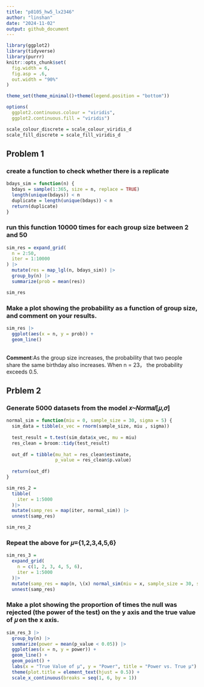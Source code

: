 ```yaml
---
title: "p8105_hw5_lx2346"
author: "linshan"
date: "2024-11-02"
output: github_document
---
```


```r
library(ggplot2)
library(tidyverse)
library(purrr)
knitr::opts_chunk$set(
  fig.width = 6,
  fig.asp = .6,
  out.width = "90%"
)

theme_set(theme_minimal()+theme(legend.position = "bottom"))

options(
  ggplot2.continuous.colour = "viridis",
  ggplot2.continuous.fill = "viridis")

scale_colour_discrete = scale_colour_viridis_d
scale_fill_discrete = scale_fill_viridis_d
```

## Problem 1
### create a function to check whether there is a replicate
```r
bdays_sim = function(n) {
  bdays = sample(1:365, size = n, replace = TRUE)
  length(unique(bdays)) < n
  duplicate = length(unique(bdays)) < n
  return(duplicate)
}
```
### run this function 10000 times for each group size between 2 and 50
```r
sim_res = expand_grid(
  n = 2:50,
  iter = 1:10000
) |>
  mutate(res = map_lgl(n, bdays_sim)) |>
  group_by(n) |>
  summarize(prob = mean(res))

sim_res
```
### Make a plot showing the probability as a function of group size, and comment on your results.
```r
sim_res |>
  ggplot(aes(x = n, y = prob)) +
  geom_line()
```
\
**Comment**:As the group size increases, the probability that two people share the same birthday also increases. When n = 23， the probability exceeds 0.5.

## Prblem 2
### Generate 5000 datasets from the model 𝑥∼𝑁𝑜𝑟𝑚𝑎𝑙[𝜇,𝜎]
```r
normal_sim = function(miu = 0, sample_size = 30, sigma = 5) {
  sim_data = tibble(x_vec = rnorm(sample_size, miu , sigma))
  
  test_result = t.test(sim_data$x_vec, mu = miu)
  res_clean = broom::tidy(test_result)
  
  out_df = tibble(mu_hat = res_clean$estimate,
                  p_value = res_clean$p.value)
  
  return(out_df)
}
```

```r
sim_res_2 = 
  tibble(
    iter = 1:5000
  )|>
  mutate(samp_res = map(iter, normal_sim)) |>
  unnest(samp_res)

sim_res_2
```


### Repeat the above for 𝜇={1,2,3,4,5,6}
```r
sim_res_3 = 
  expand_grid(
    n = c(1, 2, 3, 4, 5, 6),
    iter = 1:5000
  )|>
  mutate(samp_res = map(n, \(x) normal_sim(miu = x, sample_size = 30, sigma = 5))) |>
  unnest(samp_res)
```

### Make a plot showing the proportion of times the null was rejected (the power of the test) on the y axis and the true value of 𝜇 on the x axis.
```r
sim_res_3 |>
  group_by(n) |>
  summarize(power = mean(p_value < 0.05)) |>
  ggplot(aes(x = n, y = power)) +
  geom_line() +
  geom_point() +
  labs(x = "True Value of μ", y = "Power", title = "Power vs. True μ") +
  theme(plot.title = element_text(hjust = 0.5)) +
  scale_x_continuous(breaks = seq(1, 6, by = 1))
```








